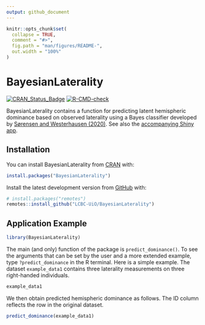 ```yaml
---
output: github_document
---
```


<!-- README.md is generated from README.Rmd. Please edit that file -->

```r
knitr::opts_chunk$set(
  collapse = TRUE,
  comment = "#>",
  fig.path = "man/figures/README-",
  out.width = "100%"
)
```

# BayesianLaterality

<!-- badges: start -->
[![CRAN_Status_Badge](https://www.r-pkg.org/badges/version/BayesianLaterality)](https://cran.r-project.org/package=BayesianLaterality)
[![R-CMD-check](https://github.com/LCBC-UiO/BayesianLaterality/workflows/R-CMD-check/badge.svg)](https://github.com/LCBC-UiO/BayesianLaterality/actions)
<!-- badges: end -->

BayesianLaterality contains a function for predicting latent hemispheric dominance based on observed laterality using a Bayes classifier developed by [Sørensen and Westerhausen (2020)](https://doi.org/10.1080/1357650X.2020.1769124). See also the [accompanying Shiny app](https://osorensen.shinyapps.io/BayesianLateralityApp/).

## Installation


You can install BayesianLaterality from [CRAN](https://cran.r-project.org/web/packages/BayesianLaterality/) with:

```r
install.packages("BayesianLaterality")
```

Install the latest development version from [GitHub](https://github.com/LCBC-UiO/BayesianLaterality) with:

``` r
# install.packages("remotes")
remotes::install_github("LCBC-UiO/BayesianLaterality")
```


## Application Example

```r
library(BayesianLaterality)
```


The main (and only) function of the package is `predict_dominance()`. To see the arguments that can be set by the user and a more extended example, type `?predict_dominance` in the R terminal. Here is a simple example. The dataset `example_data1` contains three laterality measurements on three right-handed individuals.

```r
example_data1
```

We then obtain predicted hemispheric dominance as follows. The ID column reflects the row in the original dataset.

```r
predict_dominance(example_data1)
```


